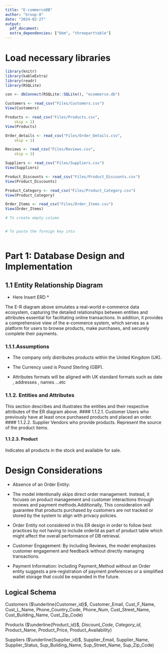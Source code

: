 ```yaml
---
title: "E-commerceDB"
author: "Group-8"
date: "2024-02-27"
output: 
  pdf_document:
  extra_dependencies: ["bbm", "threeparttable"]
---
```


# Load necessary libraries

```r

library(knitr)
library(kableExtra)
library(readr)
library(RSQLite)
```

```r
con <- dbConnect(RSQLite::SQLite(), "ecommerce.db")

Customers <- read_csv("Files/Customers.csv")
View(Customers)

Products <- read_csv("Files/Products.csv", 
    skip = 1)
View(Products)

Order_details <- read_csv("Files/Order_Details.csv",
    skip = 1)

Reviews <- read_csv("Files/Reviews.csv",
    skip = 1)

Suppliers <- read_csv("Files/Suppliers.csv")
View(Suppliers)

Product_Discounts <- read_csv("Files/Product_Discounts.csv")
View(Product_Discounts)

Product_Category <- read_csv("Files/Product_Category.csv")
View(Product_Category)

Order_Items <- read_csv("Files/Order_Items.csv")
View(Order_Items)
```

```r
# To create empty column 


# To paste the foreign key into 


```

```sql

```


# Part 1: Database Design and Implementation

## 1.1 Entity Relationship Diagram

-   Here Insert ERD \*

The E-R diagram above simulates a real-world e-commerce data ecosystem, capturing the detailed relationships between entities and attributes essential for facilitating online transactions. In addition, it provides a comprehensive view of the e-commerce system, which serves as a platform for users to browse products, make purchases, and securely complete their payments.

### 1.1.1.Assumptions

-   The company only distributes products within the United Kingdom (UK).

-   The Currency used is Pound Sterling (GBP).

-   Attributes formats will be aligned with UK standard formats such as date , addresses , names ...etc

### 1.1.2. Entities and Attributes

This section describes and illustrates the entities and their respective attributes of the ER diagram above. \#### 1.1.2.1. Customer Users who previously have at least once purchased products and placed an order. \#### 1.1.2.2. Supplier Vendors who provide products. Represent the source of the product items.

#### 1.1.2.3. Product

Indicates all products in the stock and available for sale.

# Design Considerations

-   Absence of an Order Entity:

-   The model intentionally skips direct order management. Instead, it focuses on product management and customer interactions through reviews and payment methods.Additionally, This consideration will guarantee that products purchased by customers are not tracked or stored by the system to align with privacy policies.

-   Order Entity not considered in this ER design in order to follow best practices by not having to include orderId as part of product table which might affect the overall performance of DB retrieval.

-   Customer Engagement: By including Reviews, the model emphasizes customer engagement and feedback without directly managing transactions.

-   Payment Information: Including Payment_Method without an Order entity suggests a pre-registration of payment preferences or a simplified wallet storage that could be expanded in the future.

## Logical Schema

Customers ($\underline{Customer_id}$, Customer_Email, Cust_F_Name, Cust_L_Name, Phone_Country_Code, Phone_Num, Cust_Street_Name, Cust_Building_Name, Cust_Zip_Code)

Products ($\underline{Product_id}$, *Discount_Code*, *Category_id*, Product_Name, Product_Price, Product_Availability)

Suppliers ($\underline{Supplier_id}$, Supplier_Email, Supplier_Name, Supplier_Status, Sup_Building_Name, Sup_Street_Name, Sup_Zip_Code)

<!-- Order_Details ($\underline{Order_id}$, ${\textit{Customer_id}}$, Order_Date, Order_Total, Order_Status, S_Building_Name, S_Street_Name, S_Zip_Code, Street_Name, B_Building_Name, B_Street_Name, B_Zip_Code, Payment_Type, Payment_Status) -->

<!-- Discounts ($\underline{Discount_Code}$, Discount_Status, Discount_Amount) -->

<!-- Reviews ($\underline{Review_id}$, ${\textit{Product_id}}$, Review_Rating, Review_Timestamp, Review_Text, Review_Likes) -->

<!-- Categories ($\underline{Category_id}$, Category_Name) -->

<!-- Order_Items (${\textit{Order_id}}$, ${\textit{Customer_id}}$, ${\textit{Product_id}}$, Quantity, Unit_Price) -->

<!-- Supplied_Items ($\textit{Supplier_id}$, ${\textit{Product_id}}$, Supply_Contracts, Delivery_Terms, Pricing_Agreements) -->

<!-- Many to Many relation Table of Supplier and Product SupplierProduct ($\underline{Supplier_id,Product_id}$) -->

<!-- Many to Many relation Table of Order_details and Product ProductOrder_details ($\underline{Order_id, Product_id}$) -->
